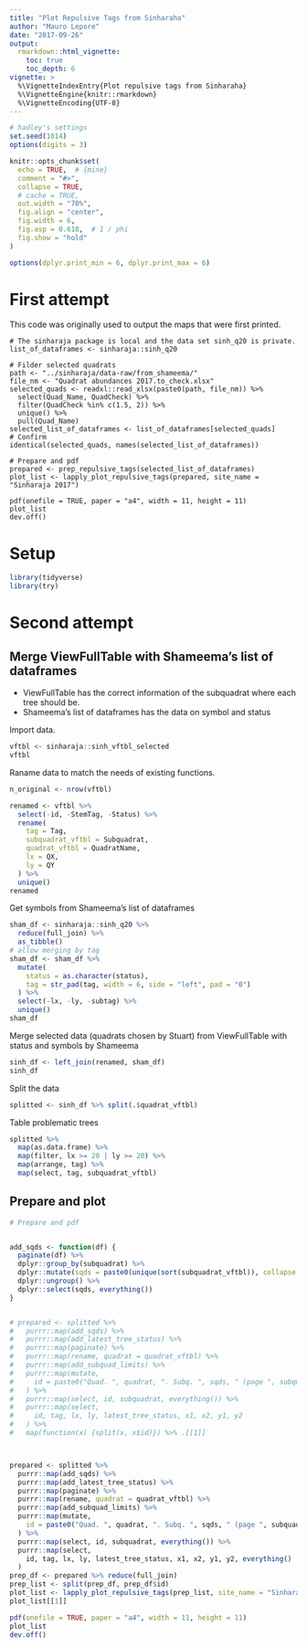 ```yaml
---
title: "Plot Repulsive Tags from Sinharaha"
author: "Mauro Lepore"
date: "2017-09-26"
output: 
  rmarkdown::html_vignette:
    toc: true
    toc_depth: 6
vignette: >
  %\VignetteIndexEntry{Plot repulsive tags from Sinharaha}
  %\VignetteEngine{knitr::rmarkdown}
  %\VignetteEncoding{UTF-8}
---
```


```r
# hadley's settings
set.seed(1014)
options(digits = 3)

knitr::opts_chunk$set(
  echo = TRUE,  # {mine}
  comment = "#>",
  collapse = TRUE,
  # cache = TRUE,
  out.width = "70%",
  fig.align = "center",
  fig.width = 6,
  fig.asp = 0.618,  # 1 / phi
  fig.show = "hold"
)

options(dplyr.print_min = 6, dplyr.print_max = 6)
```

# First attempt

This code was originally used to output the maps that were first printed.

```
# The sinharaja package is local and the data set sinh_q20 is private.
list_of_dataframes <- sinharaja::sinh_q20

# Filder selected quadrats
path <- "../sinharaja/data-raw/from_shameema/"
file_nm <- "Quadrat abundances 2017.to_check.xlsx"
selected_quads <- readxl::read_xlsx(paste0(path, file_nm)) %>%
  select(Quad_Name, QuadCheck) %>%
  filter(QuadCheck %in% c(1.5, 2)) %>%
  unique() %>%
  pull(Quad_Name)
selected_list_of_dataframes <- list_of_dataframes[selected_quads]
# Confirm
identical(selected_quads, names(selected_list_of_dataframes))

# Prepare and pdf
prepared <- prep_repulsive_tags(selected_list_of_dataframes)
plot_list <- lapply_plot_repulsive_tags(prepared, site_name = "Sinharaja 2017")

pdf(onefile = TRUE, paper = "a4", width = 11, height = 11)
plot_list
dev.off()
```

# Setup 

```r
library(tidyverse)
library(try)
```



# Second attempt

## Merge ViewFullTable with Shameema's list of dataframes

* ViewFullTable has the correct information of the subquadrat where each tree should be.
* Shameema's list of dataframes has the data on symbol and status

Import data.

```r
vftbl <- sinharaja::sinh_vftbl_selected
vftbl
```

Raname data to match the needs of existing functions.

```r
n_original <- nrow(vftbl)

renamed <- vftbl %>% 
  select(-id, -StemTag, -Status) %>% 
  rename(
    tag = Tag,
    subquadrat_vftbl = Subquadrat,
    quadrat_vftbl = QuadratName,
    lx = QX,
    ly = QY
  ) %>% 
  unique()
renamed
```

Get symbols from Shameema's list of dataframes

```r
sham_df <- sinharaja::sinh_q20 %>% 
  reduce(full_join) %>% 
  as_tibble()
# allow merging by tag
sham_df <- sham_df %>% 
  mutate(
    status = as.character(status),
    tag = str_pad(tag, width = 6, side = "left", pad = "0")
  ) %>% 
  select(-lx, -ly, -subtag) %>% 
  unique()
sham_df
```

Merge selected data (quadrats chosen by Stuart) from ViewFullTable with status and symbols by Shameema

```r
sinh_df <- left_join(renamed, sham_df)
sinh_df
```

Split the data

```r
splitted <- sinh_df %>% split(.$quadrat_vftbl)
```

Table problematic trees

```r
splitted %>% 
  map(as.data.frame) %>% 
  map(filter, lx >= 20 | ly >= 20) %>% 
  map(arrange, tag) %>% 
  map(select, tag, subquadrat_vftbl)
```



## Prepare and plot

```r
# Prepare and pdf


add_sqds <- function(df) {
  paginate(df) %>% 
  dplyr::group_by(subquadrat) %>% 
  dplyr::mutate(sqds = paste0(unique(sort(subquadrat_vftbl)), collapse = "-")) %>% 
  dplyr::ungroup() %>% 
  dplyr::select(sqds, everything())
}


# prepared <- splitted %>% 
#   purrr::map(add_sqds) %>% 
#   purrr::map(add_latest_tree_status) %>% 
#   purrr::map(paginate) %>% 
#   purrr::map(rename, quadrat = quadrat_vftbl) %>% 
#   purrr::map(add_subquad_limits) %>% 
#   purrr::map(mutate, 
#     id = paste0("Quad. ", quadrat, ". Subq. ", sqds, " (page ", subquadrat, ")")
#   ) %>% 
#   purrr::map(select, id, subquadrat, everything()) %>% 
#   purrr::map(select, 
#     id, tag, lx, ly, latest_tree_status, x1, x2, y1, y2
#   ) %>% 
#   map(function(x) {split(x, x$id)}) %>% .[[1]]



prepared <- splitted %>%
  purrr::map(add_sqds) %>%
  purrr::map(add_latest_tree_status) %>%
  purrr::map(paginate) %>%
  purrr::map(rename, quadrat = quadrat_vftbl) %>%
  purrr::map(add_subquad_limits) %>%
  purrr::map(mutate,
    id = paste0("Quad. ", quadrat, ". Subq. ", sqds, " (page ", subquadrat, ")")
  ) %>%
  purrr::map(select, id, subquadrat, everything()) %>%
  purrr::map(select,
    id, tag, lx, ly, latest_tree_status, x1, x2, y1, y2, everything()
  )
prep_df <- prepared %>% reduce(full_join)
prep_list <- split(prep_df, prep_df$id)
plot_list <- lapply_plot_repulsive_tags(prep_list, site_name = "Sinharaja 2017")
plot_list[[1]]

pdf(onefile = TRUE, paper = "a4", width = 11, height = 11)
plot_list
dev.off()
```



